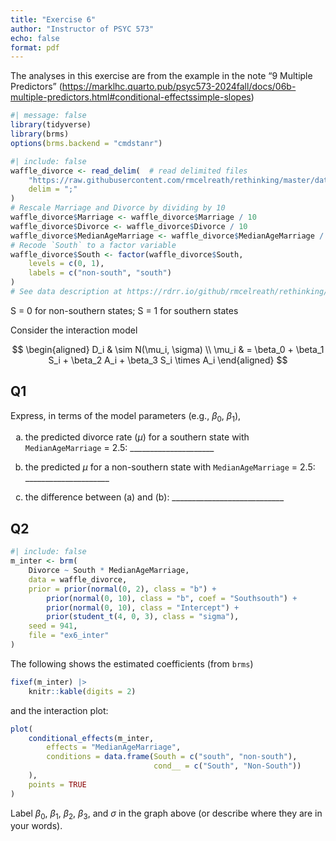 ```yaml
---
title: "Exercise 6"
author: "Instructor of PSYC 573"
echo: false
format: pdf
---
```


The analyses in this exercise are from the example in the note "9 Multiple Predictors" (<https://marklhc.quarto.pub/psyc573-2024fall/docs/06b-multiple-predictors.html#conditional-effectssimple-slopes>)

```r
#| message: false
library(tidyverse)
library(brms)
options(brms.backend = "cmdstanr")
```

```r
#| include: false
waffle_divorce <- read_delim(  # read delimited files
    "https://raw.githubusercontent.com/rmcelreath/rethinking/master/data/WaffleDivorce.csv",
    delim = ";"
)
# Rescale Marriage and Divorce by dividing by 10
waffle_divorce$Marriage <- waffle_divorce$Marriage / 10
waffle_divorce$Divorce <- waffle_divorce$Divorce / 10
waffle_divorce$MedianAgeMarriage <- waffle_divorce$MedianAgeMarriage / 10
# Recode `South` to a factor variable
waffle_divorce$South <- factor(waffle_divorce$South,
    levels = c(0, 1),
    labels = c("non-south", "south")
)
# See data description at https://rdrr.io/github/rmcelreath/rethinking/man/WaffleDivorce.html
```

S = 0 for non-southern states; S = 1 for southern states

Consider the interaction model

$$
  \begin{aligned}
    D_i & \sim N(\mu_i, \sigma)  \\
    \mu_i & = \beta_0 + \beta_1 S_i + \beta_2 A_i + \beta_3 S_i \times A_i
  \end{aligned}
$$

## Q1

Express, in terms of the model parameters (e.g., $\beta_0$, $\beta_1$),

(a) the predicted divorce rate ($\mu$) for a southern state with `MedianAgeMarriage` = 2.5: _____________________

(b) the predicted $\mu$ for a non-southern state with `MedianAgeMarriage` = 2.5: _____________________

(c) the difference between (a) and (b): ____________________________

## Q2

```r
#| include: false
m_inter <- brm(
    Divorce ~ South * MedianAgeMarriage,
    data = waffle_divorce,
    prior = prior(normal(0, 2), class = "b") +
        prior(normal(0, 10), class = "b", coef = "Southsouth") +
        prior(normal(0, 10), class = "Intercept") +
        prior(student_t(4, 0, 3), class = "sigma"),
    seed = 941,
    file = "ex6_inter"
)
```

The following shows the estimated coefficients (from `brms`)

```r
fixef(m_inter) |>
    knitr::kable(digits = 2)
```

and the interaction plot:

```r
plot(
    conditional_effects(m_inter,
        effects = "MedianAgeMarriage",
        conditions = data.frame(South = c("south", "non-south"),
                                cond__ = c("South", "Non-South"))
    ),
    points = TRUE
)
```

Label $\beta_0$, $\beta_1$, $\beta_2$, $\beta_3$, and $\sigma$ in the graph above (or describe where they are in your words).
